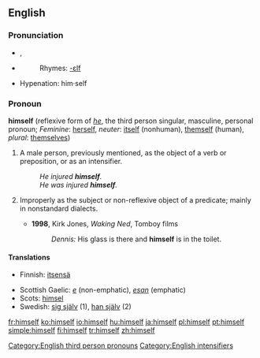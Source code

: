==English==

{{rank|being|day|through|116|himself|go|how|long}}

===Pronunciation===
{{English reflexive pronouns}}
*{{IPA|/hɪmˈsɛlf/}}, {{SAMPA|/hIm"sElf/}}
*{{audio|en-us-himself.ogg|Audio (US)}}
*:Rhymes: [[Rhymes:English:-ɛlf|-ɛlf]]
*Hypenation: him&middot;self

===Pronoun===
'''himself''' (reflexive form of ''[[he]]'', the third person singular, masculine, personal pronoun; ''Feminine'': [[herself]], ''neuter'': [[itself]] (nonhuman), [[themself]] (human), ''plural'': [[themselves]])

# A male person, previously mentioned, as the object of a verb or preposition, or as an intensifier.
#:''He injured '''himself'''.''
#:''He was injured '''himself'''.''
# {{context|nonstandard}} Improperly as the subject or non-reflexive object of a predicate; mainly in nonstandard dialects.
#*'''1998''', Kirk Jones, ''Waking Ned'', Tomboy films
#*:''Dennis:'' His glass is there and '''himself''' is in the toilet.

====Translations====
{{trans-top|male person}}
*Finnish: [[itsensä]]
{{trans-mid}}
*Scottish Gaelic: ''[[e]]'' (non-emphatic), ''[[esan]]'' (emphatic)
*Scots: [[himsel]]
*Swedish: [[sig själv]] (1), [[han själv]] (2)
{{trans-bottom}}

[[Category:English third person pronouns]]
[[Category:English intensifiers]]

[[fr:himself]]
[[ko:himself]]
[[io:himself]]
[[hu:himself]]
[[ja:himself]]
[[pl:himself]]
[[pt:himself]]
[[simple:himself]]
[[fi:himself]]
[[tr:himself]]
[[zh:himself]]